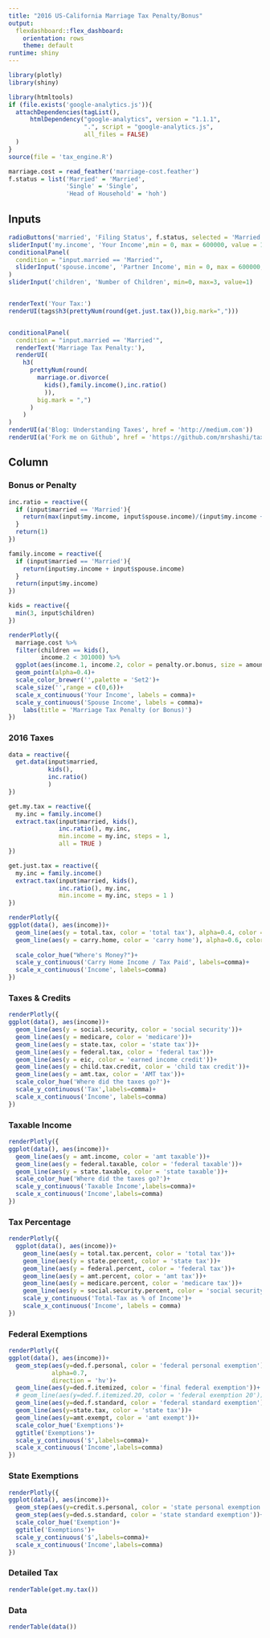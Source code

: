 ```yaml
---
title: "2016 US-California Marriage Tax Penalty/Bonus"
output: 
  flexdashboard::flex_dashboard:
    orientation: rows
    theme: default
runtime: shiny
---
```


```r

library(plotly)
library(shiny)

library(htmltools)
if (file.exists('google-analytics.js')){
  attachDependencies(tagList(),
      htmlDependency("google-analytics", version = "1.1.1",
                     ".", script = "google-analytics.js", 
                     all_files = FALSE)
  )
}
source(file = 'tax_engine.R')

marriage.cost = read_feather('marriage-cost.feather')
f.status = list('Married' = 'Married', 
                'Single' = 'Single', 
                'Head of Household' = 'hoh')
```

Inputs {.sidebar}
-----------------------------------------------------------------------

```r

radioButtons('married', 'Filing Status', f.status, selected = 'Married')
sliderInput('my.income', 'Your Income',min = 0, max = 600000, value = 150000)
conditionalPanel(
  condition = "input.married == 'Married'",
  sliderInput('spouse.income', 'Partner Income', min = 0, max = 600000, value = 120000)
)
sliderInput('children', 'Number of Children', min=0, max=3, value=1)


renderText('Your Tax:')
renderUI(tags$h3(prettyNum(round(get.just.tax()),big.mark=",")))


conditionalPanel(
  condition = "input.married == 'Married'",
  renderText('Marriage Tax Penalty:'),
  renderUI(
    h3(
      prettyNum(round(
        marriage.or.divorce(
          kids(),family.income(),inc.ratio()
          )),
        big.mark = ",")
      )
    )
)
renderUI(a('Blog: Understanding Taxes', href = 'http://medium.com'))
renderUI(a('Fork me on Github', href = 'https://github.com/mrshashi/taxed'))

```

Column {.tabset}
-----------------------------------------------------------------------

### Bonus or Penalty

```r

inc.ratio = reactive({
  if (input$married == 'Married'){
    return(max(input$my.income, input$spouse.income)/(input$my.income + input$spouse.income))
  }
  return(1)
})

family.income = reactive({
  if (input$married == 'Married'){
    return(input$my.income + input$spouse.income)
  }
  return(input$my.income)
})

kids = reactive({
  min(3, input$children)
})

renderPlotly({
  marriage.cost %>%
  filter(children == kids(),
         income.2 < 301000) %>%
  ggplot(aes(income.1, income.2, color = penalty.or.bonus, size = amount))+
  geom_point(alpha=0.4)+
  scale_color_brewer('',palette = 'Set2')+
  scale_size('',range = c(0,6))+
  scale_x_continuous('Your Income', labels = comma)+
  scale_y_continuous('Spouse Income', labels = comma)+
    labs(title = 'Marriage Tax Penalty (or Bonus)')
})

```


### 2016 Taxes

```r
data = reactive({
  get.data(input$married, 
           kids(),
           inc.ratio()
           )
})

get.my.tax = reactive({
  my.inc = family.income()
  extract.tax(input$married, kids(), 
              inc.ratio(), my.inc, 
              min.income = my.inc, steps = 1, 
              all = TRUE )
})

get.just.tax = reactive({
  my.inc = family.income()
  extract.tax(input$married, kids(),
              inc.ratio(), my.inc, 
              min.income = my.inc, steps = 1 )
})

renderPlotly({
ggplot(data(), aes(income))+
  geom_line(aes(y = total.tax, color = 'total tax'), alpha=0.4, color = 'red')+
  geom_line(aes(y = carry.home, color = 'carry home'), alpha=0.6, color = '#55CC77')+
  
  scale_color_hue("Where's Money?")+
  scale_y_continuous('Carry Home Income / Tax Paid', labels=comma)+
  scale_x_continuous('Income', labels=comma)
})
```

### Taxes & Credits

```r
renderPlotly({
ggplot(data(), aes(income))+
  geom_line(aes(y = social.security, color = 'social security'))+
  geom_line(aes(y = medicare, color = 'medicare'))+
  geom_line(aes(y = state.tax, color = 'state tax'))+
  geom_line(aes(y = federal.tax, color = 'federal tax'))+
  geom_line(aes(y = eic, color = 'earned income credit'))+
  geom_line(aes(y = child.tax.credit, color = 'child tax credit'))+
  geom_line(aes(y = amt.tax, color = 'AMT tax'))+
  scale_color_hue('Where did the taxes go?')+
  scale_y_continuous('Tax',labels=comma)+
  scale_x_continuous('Income', labels=comma)
})
```

### Taxable Income

```r
renderPlotly({
ggplot(data(), aes(income))+
  geom_line(aes(y = amt.income, color = 'amt taxable'))+
  geom_line(aes(y = federal.taxable, color = 'federal taxable'))+
  geom_line(aes(y = state.taxable, color = 'state taxable'))+
  scale_color_hue('Where did the taxes go?')+
  scale_y_continuous('Taxable Income',labels=comma)+
  scale_x_continuous('Income',labels=comma)
})
```


### Tax Percentage

```r
renderPlotly({
  ggplot(data(), aes(income))+
    geom_line(aes(y = total.tax.percent, color = 'total tax'))+
    geom_line(aes(y = state.percent, color = 'state tax'))+
    geom_line(aes(y = federal.percent, color = 'federal tax'))+
    geom_line(aes(y = amt.percent, color = 'amt tax'))+
    geom_line(aes(y = medicare.percent, color = 'medicare tax'))+
    geom_line(aes(y = social.security.percent, color = 'social security tax'))+
    scale_y_continuous('Total-Tax as % of Income')+
    scale_x_continuous('Income', labels = comma)
})
```

### Federal Exemptions

```r
renderPlotly({
ggplot(data(), aes(income))+
  geom_step(aes(y=ded.f.personal, color = 'federal personal exemption'),
            alpha=0.7,
            direction = 'hv')+
  geom_line(aes(y=ded.f.itemized, color = 'final federal exemption'))+
  # geom_line(aes(y=ded.f.itemized.20, color = 'federal exemption 20'))+
  geom_line(aes(y=ded.f.standard, color = 'federal standard exemption'))+
  geom_line(aes(y=state.tax, color = 'state tax'))+
  geom_line(aes(y=amt.exempt, color = 'amt exempt'))+
  scale_color_hue('Exemptions')+
  ggtitle('Exemptions')+
  scale_y_continuous('$',labels=comma)+
  scale_x_continuous('Income',labels=comma)
})
```

### State Exemptions

```r
renderPlotly({
ggplot(data(), aes(income))+
  geom_step(aes(y=credit.s.personal, color = 'state personal exemption'))+
  geom_step(aes(y=ded.s.standard, color = 'state standard exemption'))+
  scale_color_hue('Exemption')+
  ggtitle('Exemptions')+
  scale_y_continuous('$',labels=comma)+
  scale_x_continuous('Income',labels=comma)
})
```

### Detailed Tax

```r
renderTable(get.my.tax())
```

### Data

```r
renderTable(data())
```



